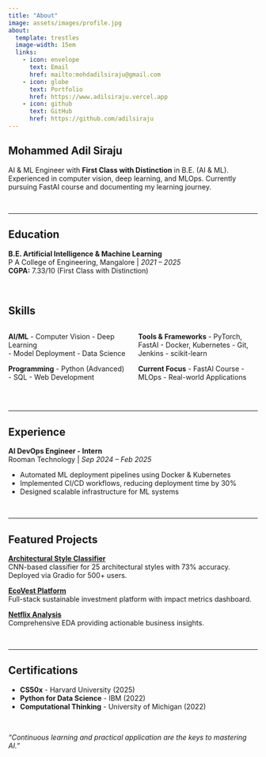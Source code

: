 ```yaml
---
title: "About"
image: assets/images/profile.jpg
about:
  template: trestles
  image-width: 15em
  links:
    - icon: envelope
      text: Email
      href: mailto:mohdadilsiraju@gmail.com
    - icon: globe
      text: Portfolio
      href: https://www.adilsiraju.vercel.app
    - icon: github
      text: GitHub
      href: https://github.com/adilsiraju
---
```


## Mohammed Adil Siraju

AI & ML Engineer with **First Class with Distinction** in B.E. (AI & ML). Experienced in computer vision, deep learning, and MLOps. Currently pursuing FastAI course and documenting my learning journey.

<br>

---

## Education

**B.E. Artificial Intelligence & Machine Learning**  
P A College of Engineering, Mangalore | *2021 – 2025*  
**CGPA:** 7.33/10 (First Class with Distinction)

<br>

## Skills

:::: {.columns}
::: {.column width="50%"}
**AI/ML**
- Computer Vision
- Deep Learning  
- Model Deployment
- Data Science

**Programming**
- Python (Advanced)
- SQL
- Web Development
:::

::: {.column width="50%"}
**Tools & Frameworks**
- PyTorch, FastAI
- Docker, Kubernetes
- Git, Jenkins
- scikit-learn

**Current Focus**
- FastAI Course
- MLOps
- Real-world Applications
:::
::::

<br>

---

## Experience

**AI DevOps Engineer - Intern**  
Rooman Technology | *Sep 2024 – Feb 2025*

- Automated ML deployment pipelines using Docker & Kubernetes
- Implemented CI/CD workflows, reducing deployment time by 30%
- Designed scalable infrastructure for ML systems

<br>

---

## Featured Projects

**[Architectural Style Classifier](https://github.com/adilsiraju/Architecture-Style-Classifier/)**  
CNN-based classifier for 25 architectural styles with 73% accuracy. Deployed via Gradio for 500+ users.

**[EcoVest Platform](https://github.com/adilsiraju/Ecovest)**  
Full-stack sustainable investment platform with impact metrics dashboard.

**[Netflix Analysis](https://github.com/adilsiraju/Netflix-Userbase-EDA)**  
Comprehensive EDA providing actionable business insights.

<br>

---

## Certifications

- **CS50x** - Harvard University (2025)
- **Python for Data Science** - IBM (2022)
- **Computational Thinking** - University of Michigan (2022)

<br>

::: {.text-center}
*"Continuous learning and practical application are the keys to mastering AI."*
:::
